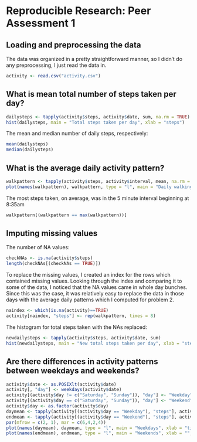 # Reproducible Research: Peer Assessment 1


## Loading and preprocessing the data
The data was organized in a pretty straightforward manner, so I didn't do any preprocessing, I just read the data in. 
```r
activity <- read.csv("activity.csv")
```

## What is mean total number of steps taken per day?

```r
dailysteps <- tapply(activity$steps, activity$date, sum, na.rm = TRUE)
hist(dailysteps, main = "Total steps taken per day", xlab = "steps")
```

The mean and median number of daily steps, respectively:
```r
mean(dailysteps)
median(dailysteps)
```

## What is the average daily activity pattern?

```r
walkpattern <- tapply(activity$steps, activity$interval, mean, na.rm = TRUE)
plot(names(walkpattern), walkpattern, type = "l", main = "Daily walking pattern", xlab = "time", ylab = "steps taken")
```

The most steps taken, on average, was in the 5 minute interval beginning at 8:35am
```r
walkpattern[(walkpattern == max(walkpattern))]
```

## Imputing missing values

The number of NA values:
```r
checkNAs <- is.na(activity$steps)
length(checkNAs[(checkNAs == TRUE)])
```

To replace the missing values, I created an index for the rows which contained missing values. Looking through the index and comparing it to some of the data, I noticed that the NA values came in whole day bunches. Since this was the case, it was relatively easy to replace the data in those days with the average daily patterns which I computed for problem 2. 
```r
naindex <- which(is.na(activity)==TRUE) 
activity[naindex, "steps"] <- rep(walkpattern, times = 8)
```

The histogram for total steps taken with the NAs replaced:
```r
newdailysteps <- tapply(activity$steps, activity$date, sum)
hist(newdailysteps, main = "New total steps taken per day", xlab = "steps")
```

## Are there differences in activity patterns between weekdays and weekends?

```r
activity$date <- as.POSIXlt(activity$date)
activity[, "day"] <- weekdays(activity$date)
activity[(activity$day != c("Saturday", "Sunday")), "day"] <- "Weekday"
activity[(activity$day == c("Saturday", "Sunday")), "day"] <- "Weekend"
activity$day <- as.factor(activity$day)
daymean <- tapply(activity[(activity$day == "Weekday"), "steps"], activity[(activity$day == "Weekday"), "interval"], mean)
endmean <- tapply(activity[(activity$day == "Weekend"), "steps"], activity[(activity$day == "Weekend"), "interval"], mean)
par(mfrow = c(2, 1), mar = c(6,4,2,4))
plot(names(daymean), daymean, type = "l", main = "Weekdays", xlab = "time", ylab = "steps")
plot(names(endmean), endmean, type = "l", main = "Weekends", xlab = "", ylab = "steps")
```